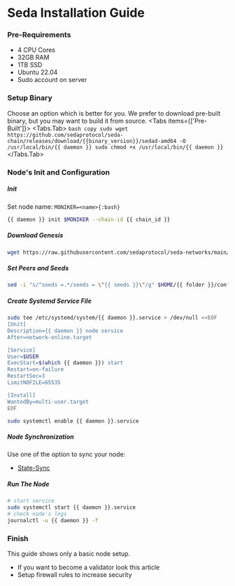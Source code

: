 
# Seda Installation Guide

### Pre-Requirements

- 4 CPU Cores
- 32GB RAM
- 1TB SSD
- Ubuntu 22.04
- Sudo account on server


### Setup Binary
Choose an option which is better for you. We prefer to download pre-built binary, but you may want to build it from source.
<Tabs items={['Pre-Built']}>
    <Tabs.Tab>
        ```bash copy
        sudo wget https://github.com/sedaprotocol/seda-chain/releases/download/{{binary_version}}/sedad-amd64 -O /usr/local/bin/{{ daemon }}
        sudo chmod +x /usr/local/bin/{{ daemon }}
        ```
    </Tabs.Tab>
</Tabs>


### Node's Init and Configuration

##### Init
Set node name: `MONIKER=<name>{:bash}`
```bash copy
{{ daemon }} init $MONIKER --chain-id {{ chain_id }}
```
##### Download Genesis
```bash copy
wget https://raw.githubusercontent.com/sedaprotocol/seda-networks/main/mainnet/genesis.json -O $HOME/{{ folder }}/config/genesis.json
```
##### Set Peers and Seeds
```bash copy
sed -i "s/^seeds =.*/seeds = \"{{ seeds }}\"/g" $HOME/{{ folder }}/config/config.toml
```

##### Create Systemd Service File
```bash
sudo tee /etc/systemd/system/{{ daemon }}.service > /dev/null <<EOF 
[Unit]
Description={{ daemon }} node service
After=network-online.target 

[Service]
User=$USER
ExecStart=$(which {{ daemon }}) start
Restart=on-failure
RestartSec=3
LimitNOFILE=65535

[Install]
WantedBy=multi-user.target 
EOF

sudo systemctl enable {{ daemon }}.service
```


##### Node Synchronization

Use one of the option to sync your node: 
- [State-Sync](./state-sync)

##### Run The Node
```bash
# start service
sudo systemctl start {{ daemon }}.service
# check node's logs
journalctl -u {{ daemon }} -f
```


### Finish
This guide shows only a basic node setup. 
* If you want to become a validator look this article
* Setup firewall rules to increase security

